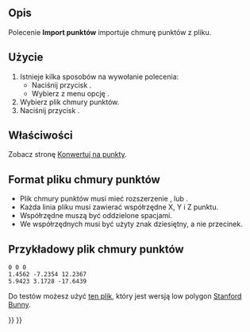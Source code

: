 <languages/>

{{Docnav/pl
|
|[[Points_Export/pl|Eksport punktów]]
|[[Points_Workbench/pl|Punkty]]
|IconL=
|IconR=Points_Export.svg
|IconC=Workbench_Points.svg
}}

{{GuiCommand/pl
|Name=Points Import
|Name/pl=Punkty: Import
|MenuLocation=Punkty → Import punktów ...
|Workbenches=[[Points_Workbench/pl|Punkty]]
|SeeAlso=[[Import_Export/pl|Import Eksport]]
}}

<span id="Description"></span>
==Opis==

Polecenie '''Import punktów''' importuje chmurę punktów z pliku.

<span id="Usage"></span>
==Użycie==

# Istnieje kilka sposobów na wywołanie polecenia:
#* Naciśnij przycisk {{Button|[[Image:Points_Import.svg|16px]] '''Import punktów ...'''}}.
#* Wybierz z menu opcję {{MenuCommand|Punkty → [[Image:Points_Import.svg|16px]] Importuj punktów ...}}.
# Wybierz plik chmury punktów.
# Naciśnij przycisk {{Button|Otwórz}}.

<span id="Properties"></span>
==Właściwości==

Zobacz stronę [[Points_Convert/pl|Konwertuj na punkty]].

<span id="Point_cloud_file_format"></span>
==Format pliku chmury punktów==

* Plik chmury punktów musi mieć rozszerzenie {{FileName|.asc}}, {{FileName|.pcd}} lub {{FileName|.ply}}.
* Każda linia pliku musi zawierać współrzędne X, Y i Z punktu.
* Współrzędne muszą być oddzielone spacjami.
* We współrzędnych musi być użyty znak dziesiętny, a nie przecinek.

<span id="Sample_point_cloud_file"></span>
==Przykładowy plik chmury punktów==

 0 0 0
 1.4562 -7.2354 12.2367
 5.9423 3.1728 -17.6439

Do testów możesz użyć [https://raw.githubusercontent.com/FreeCAD/Examples/master/Point_cloud_ExampleFiles/PointCloud-Data_Stanford-Bunny.asc ten plik], który jest wersją low polygon [http://graphics.stanford.edu/data/3Dscanrep/ Stanford Bunny].


{{Docnav/pl
|
|[[Points_Export/pl|Eksport punktów]]
|[[Points_Workbench/pl|Punkty]]
|IconL=
|IconR=Points_Export.svg
|IconC=Workbench_Points.svg
}}

{{Points Tools navi{{#translation:}}}}
{{Userdocnavi{{#translation:}}}}